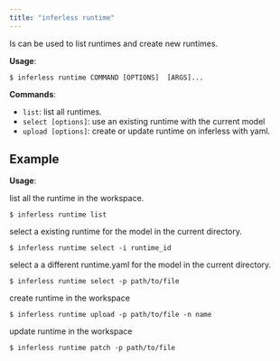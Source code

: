 ```yaml
---
title: "inferless runtime"
---
```


Is can be used to list runtimes and create new runtimes.

**Usage**:

```console
$ inferless runtime COMMAND [OPTIONS]  [ARGS]...
```

**Commands**:

* `list`: list all runtimes.
* `select [options]`: use an existing runtime with the current model
* `upload [options]`: create or update runtime on inferless with yaml.


## Example

**Usage**:

list all the runtime in the workspace.

```console
$ inferless runtime list 
```

select a existing runtime for the model in the current directory.

```console
$ inferless runtime select -i runtime_id
```

select a a different runtime.yaml for the model in the current directory.

```console
$ inferless runtime select -p path/to/file
```

create runtime in the workspace

```console
$ inferless runtime upload -p path/to/file -n name
```

update runtime in the workspace

```console
$ inferless runtime patch -p path/to/file 
```

